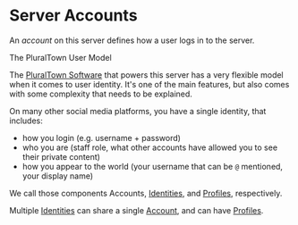 
# Server Accounts

An _account_ on this server defines how a user logs in to the server.

<Heading as="h2" size="md" id="user-model">
  The PluralTown User Model
</Heading>

The [PluralTown Software](https://software.plural.town) that powers this server
has a very flexible model when it comes to user identity.
It's one of the main features, but also comes with some complexity that needs to be explained.

On many other social media platforms, you have a single identity, that includes:

- how you login (e.g. username + password)
- who you are (staff role, what other accounts have allowed you to see their private content)
- how you appear to the world (your username that can be `@` mentioned, your display name)

We call those components Accounts, [Identities][identity], and [Profiles][], respectively.

Multiple [Identities][identity] can share a single [Account][], and can have [Profiles][].

[account]: /docs/terms/account/
[identity]: /docs/terms/identity/
[profiles]: /docs/terms/profile/

